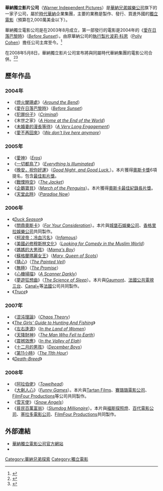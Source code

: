 {{Link style|time=2015-12-12T05:12:50+00:00}}
{{noteTA
|1=zh-hans:晚安，好运;zh-hk:各位觀眾晚安;zh-tw:晚安，祝你好運;
|2=zh-hans:盲区行者;zh-hk:世紀毒殺網絡;zh-tw:心機掃描;
|3=zh-hk:戀愛夢遊中;zh-tw:夢遊狂想曲;
}}

{{Infobox Network
| network_name = 華納獨立影片公司
| network_logo = 
| headquarters = TBA
| network_type = [[娛樂|娛樂]] , [[電影|電影]]
| available = {{USA}}
| foundation = August 2003
| key_people = 
| website = http://wip.warnerbros.com/
}}
'''華納獨立影片公司'''（[[:en:Warner_Independent_Pictures|Warner Independent Pictures]]）是[[華納兄弟娛樂公司|華納兄弟娛樂公司]]旗下的一家子公司，屬於[[時代華納|時代華納]]企業集團，主要的業務是製作、發行、買進外國的[[獨立電影|獨立電影]]（預算在2,000萬美金以下）。

華納獨立電影公司是在2003年8月成立，第一部發行的電影是2004年的《[[愛在日落巴黎時|愛在日落巴黎時]]》（''[[:en:Before_Sunset|Before Sunset]]''）。由原華納公司的[[執行製片|執行製片]][[波莉·科恩|波莉·科恩]]（[[:en:Polly_Cohe|Polly Cohen]]）擔任公司主席至今。<ref>{{Cite web |url=https://www.indiewire.com/2006/05/polly-cohen-named-new-president-of-warner-independent-pictures-76718/ |title=存档副本 |access-date=2021-07-21 |archive-date=2021-07-25 |archive-url=https://web.archive.org/web/20210725112937/https://www.indiewire.com/2006/05/polly-cohen-named-new-president-of-warner-independent-pictures-76718/ |dead-url=no }}</ref>

在2008年5月8日，華納獨立影片公司宣布將與同屬時代華納集團的{{tsl|en|Picturehouse (company)|影屋}}電影公司合併。<ref>{{Cite web |url=https://variety.com/2008/film/markets-festivals/picturehouse-wip-to-close-shop-1117985299/ |title=存档副本 |access-date=2021-07-21 |archive-date=2021-02-06 |archive-url=https://web.archive.org/web/20210206163914/https://variety.com/2008/film/markets-festivals/picturehouse-wip-to-close-shop-1117985299/ |dead-url=no }}</ref><ref>{{Cite web |url=https://deadline.com/2008/05/predicted-end-of-picturehouse-happens-5726/ |title=存档副本 |access-date=2021-07-21 |archive-date=2021-02-13 |archive-url=https://web.archive.org/web/20210213195004/https://deadline.com/2008/05/predicted-end-of-picturehouse-happens-5726/ |dead-url=no }}</ref>

==歷年作品==
===2004年===
*《[[燈火闌珊處|燈火闌珊處]]》（''[[:en:Around_the_Bend|Around the Bend]]''）
*《[[愛在日落巴黎時|愛在日落巴黎時]]》（''[[:en:Before_Sunset|Before Sunset]]''）
*《[[犯罪份子_(電影)|犯罪份子]]》（''[[:en:Criminal|Criminal]]''）
*《末世之家》（''[[:en:A_Home_at_the_End_of_the_World|A Home at the End of the World]]''）
*《[[未婚妻的漫長等待|未婚妻的漫長等待]]》（''[[:en:A_Very_Long_Engagement|A Very Long Engagement]]''）
*《[[愛不再回來|愛不再回來]]》（''[[:en:We_don't_live_here_anymore|We don't live here anymore]]''）

===2005年===
*《[[愛神_(電影)|愛神]]》（''[[:en:Eros|Eros]]''）
*《[[一切都鳥了|一切都鳥了]]》（''[[:en:Everything_Is_Illuminated|Everything Is Illuminated]]''）
*《[[晚安，祝你好運|晚安，祝你好運]]》（''[[:en:Good_Night,_and_Good_Luck.|Good Night, and Good Luck.]]''）。本片獲得[[奧斯卡獎|奧斯卡獎]]6項提名，包含[[奧斯卡最佳影片獎|最佳影片獎]]。
*《[[戰慄時空_(電影)|戰慄時空]]》（''[[:en:The_Jacket|The Jacket]]''）
*《[[企鵝寶貝|企鵝寶貝]]》（''[[:en:March_of_the_Penguins|March of the Penguins]]''）。本片獲得[[奧斯卡最佳紀錄長片獎|奧斯卡最佳紀錄長片獎]]。
*《[[天堂此時|天堂此時]]》（''[[:en:Paradise_Now|Paradise Now]]''）

===2006年===
*《''[[:en:Duck_Season|Duck Season]]''》
*《[[問鼎奧斯卡|問鼎奧斯卡]]》（''[[:en:For_Your_Consideration|For Your Consideration]]''）。本片與[[城堡石娛樂公司|城堡石娛樂公司]]、[[香格里拉娛樂公司|香格里拉娛樂公司]]共同製作。
*《[[柯波帝：冷血污名|柯波帝：冷血污名]]》（''[[:en:Infamous|Infamous]]''）
*《[[美國必修穆斯林文化|美國必修穆斯林文化]]》（''[[:en:Looking_for_Comedy_in_the_Muslim_World|Looking for Comedy in the Muslim World]]''）
*《[[媽媽的大男孩|媽媽的大男孩]]》（''[[:en:Mama's_Boy|Mama's Boy]]''）
*《[[蘇格蘭瑪麗女王|蘇格蘭瑪麗女王]]》（''[[:en:Mary,_Queen_of_Scots|Mary, Queen of Scots]]''）
*《[[猜心|猜心]]》（''[[:en:The_Painted_Veil|The Painted Veil]]''）
*《[[無極_(電影)|無極]]》（''[[:en:The_Promise|The Promise]]''）
*《[[心機掃描|心機掃描]]》（''[[:en:A_Scanner_Darkly|A Scanner Darkly]]''）
* 《[[夢遊狂想曲|夢遊狂想曲]]》（''[[:en:The_Science_of_Sleep|The Science of Sleep]]''）。本片與[[:en:Gaumont|Gaumont]]、[[法國公共電視三台|法國公共電視三台]]、[[:en:Canal+|Canal+]]等[[法國|法國]]公司共同製作。
*《''[[:en:Truce|Truce]]''》

===2007年===
*《[[混沌理論|混沌理論]]》（''[[:en:Chaos_Theory|Chaos Theory]]''）
*《''[[:en:The_Girls'_Guide_to_Hunting_And_Fishing|The Girls' Guide to Hunting And Fishing]]''》
*《[[左右逢源_(電影)|左右逢源]]》（''[[:en:In_the_Land_of_Women|In the Land of Women]]''）
*《[[天降財神|天降財神]]》（''[[:en:The_Man_Who_Fell_to_Earth|The Man Who Fell to Earth]]''）
*《[[震撼效應|震撼效應]]》（''[[:en:In_the_Valley_of_Elah|In the Valley of Elah]]''）
*《[[十二月的男孩|十二月的男孩]]》（''[[:en:December_Boys|December Boys]]''）
*《[[第11小時|第11小時]]》（''[[:en:The_11th_Hour|The 11th Hour]]''）
*《''[[:en:Death-Breed|Death-Breed]]''》

===2008年===
*《[[阿拉伯佬|阿拉伯佬]]》（''[[:en:Towelhead|Towelhead]]''）
*《[[大劊人心|大劊人心]]》（''[[:en:Funny_Games|Funny Games]]''）。本片與[[:en:Tartan_Films|Tartan Films]]、[[賽璐璐電影公司|賽璐璐電影公司]]、[[:en:FilmFour_Productions|FilmFour Productions]]等公司共同製作。
*《[[雪天使|雪天使]]》（''[[:en:Snow_Angels|Snow Angels]]''）
*《[[貧民百萬富翁|貧民百萬富翁]]》（''[[:en:Slumdog_Millionaire|Slumdog Millionaire]]''）。本片與[[福斯探照燈|福斯探照燈]]、[[百代電影公司|百代電影公司]]、[[塞拉多電影公司|塞拉多電影公司]]、[[:en:FilmFour_Productions|FilmFour Productions]]共同製作。

==外部連結==
* [http://wip.warnerbros.com/ 華納獨立電影公司官方網站] {{Wayback|url=http://wip.warnerbros.com/ |date=20050706071804 }}
*{{imdb title|id=0106448|title=華納獨立電影公司}}

[[Category:華納兄弟探索|Category:華納兄弟探索]]
[[Category:獨立電影|Category:獨立電影]]